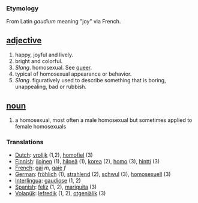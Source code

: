 === Etymology ===
From Latin ''gaudium'' meaning "joy" via French.

== [[adjective]] ==
#happy, joyful and lively.
#bright and colorful.
#''Slang''. homosexual. See [[queer]].
#typical of homosexual appearance or behavior. 
#''Slang''. figuratively used to describe something that is boring, unappealing, bad or rubbish.


== [[noun]] ==
#a homosexual, most often a male homosexual but sometimes applied to female homosexuals

=== Translations ===
*[[Dutch]]: [[vrolijk]] (1,2), [[homofiel]] (3)
*[[Finnish]]: [[iloinen]] (1), [[hilpeä]] (1), [[korea]] (2), [[homo]] (3), [[hintti]] (3)
*[[French]]: [[gai]] ''m'', [[gaie]] ''f''
*[[German]]: [[fröhlich]] (1), [[strahlend]] (2), [[schwul]] (3), [[homosexuell]] (3)
*[[Interlingua]]: [[gaudiose]] (1, 2)
*[[Spanish]]: [[feliz]] (1, 2), [[mariquita]] (3)
*[[Volapük]]: [[lefredik]] (1, 2), [[otgeniälik]] (3)